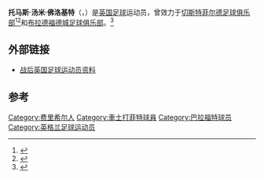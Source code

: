 {{Football player infobox
| playername = 托马斯·佛洛基特
| image = 
| fullname = 托马斯·汤米·佛洛基特
| height = 
| nickname = 
| dateofbirth = {{birth date|1927|7|17|df=y}}
| death_date = 1997年（70岁）
| cityofbirth = [[费里希尔|费里希尔]]
| countryofbirth = [[英国|英国]]
| currentclub = 
| clubnumber = 球衣背号
| position = [[后卫_(足球)|后卫]]
| youthyears = 
| youthclubs = 
| years = 1949–1957<br />1957–1963
| clubs = 切斯特菲尔德足球俱乐部<br />布拉德福德城足球俱乐部
| caps(goals) = 200(1)<br />227(1)

}}

'''托马斯·汤米·佛洛基特'''（{{lang-en|'''Thomas Tommy Flockett'''}}，{{bd|1927年|7月17日|1997年||CatIdx=F}}）是[[英国|英国]][[足球|足球]]运动员，曾效力于[[切斯特菲尔德足球俱乐部|切斯特菲尔德足球俱乐部]]<ref>{{cite web|url=http://www.chesterfield-fc.premiumtv.co.uk/page/PastPlayersDetail/0,,10435~77190,00.html|title=汤米·佛洛基特|accessdate=2008-05-17|date=2007-10-19|publisher=切斯特菲尔德足球俱乐部|deadurl=yes|archiveurl=https://web.archive.org/web/20080424070200/http://www.chesterfield-fc.premiumtv.co.uk/page/PastPlayersDetail/0,,10435~77190,00.html|archivedate=2008-04-24}}</ref><ref>{{cite web|url=http://www.neilbrown.newcastlefans.com/chesterfield/chesterfield.htm|title=切斯特:1946/47 - 2006/07|accessdate=2008-05-17|publisher=英国足球运动员资料|archive-date=2013-06-01|archive-url=https://web.archive.org/web/20130601233548/http://www.neilbrown.newcastlefans.com/chesterfield/chesterfield.htm|dead-url=no}}</ref>和[[布拉德福德城足球俱乐部|布拉德福德城足球俱乐部]]。<ref>{{cite web|url=http://www.neilbrown.newcastlefans.com/bradfordcity/bradfordcity.htm|title=布拉德福德城:1946/47-2006/07|accessdate=2008-05-17|publisher=英国足球运动员资料|archive-date=2013-10-16|archive-url=https://web.archive.org/web/20131016125844/http://www.neilbrown.newcastlefans.com/bradfordcity/bradfordcity.htm|dead-url=no}}</ref>

==外部链接==
*[http://www.neilbrown.newcastlefans.com/player2/tommyflockett.htm 战后英国足球运动员资料] {{Wayback|url=http://www.neilbrown.newcastlefans.com/player2/tommyflockett.htm |date=20131015170358 }}

==参考==
{{Reflist}}
{{Soccer-player-stub}}
{{DEFAULTSORT:Flockett, Tommy}}
[[Category:费里希尔人|Category:费里希尔人]]
[[Category:車士打菲特球員|Category:車士打菲特球員]]
[[Category:巴拉福特球员|Category:巴拉福特球员]]
[[Category:英格兰足球运动员|Category:英格兰足球运动员]]